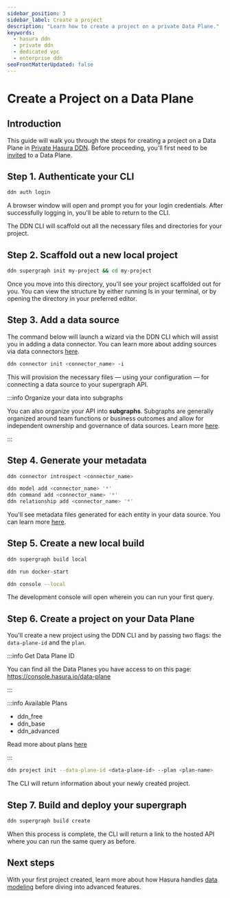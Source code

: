 ```yaml
---
sidebar_position: 3
sidebar_label: Create a project
description: "Learn how to create a project on a private Data Plane."
keywords:
  - hasura ddn
  - private ddn
  - dedicated vpc
  - enterprise ddn
seoFrontMatterUpdated: false
---
```



# Create a Project on a Data Plane

## Introduction

This guide will walk you through the steps for creating a project on a Data Plane in
[Private Hasura DDN](/private-ddn/index.mdx). Before proceeding, you'll first need to be
[invited](/private-ddn/data-plane-collaboration.mdx) to a Data Plane.

<Prereqs />

## Step 1. Authenticate your CLI

```sh title="Being by authenticating your CLI seession:"
ddn auth login
```

A browser window will open and prompt you for your login credentials. After successfully logging in, you'll be able to
return to the CLI.

The DDN CLI will scaffold out all the necessary files and directories for your project.

## Step 2. Scaffold out a new local project

```sh title="Next, create a new local project:"
ddn supergraph init my-project && cd my-project
```

Once you move into this directory, you'll see your project scaffolded out for you. You can view the structure by either
running ls in your terminal, or by opening the directory in your preferred editor.

## Step 3. Add a data source

The command below will launch a wizard via the DDN CLI which will assist you in adding a data connector. You can learn
more about adding sources via data connectors [here](/data-sources/connect-to-a-source.mdx).

```sh title="Add a data source using the CLI:"
ddn connector init <connector_name> -i
```

This will provision the necessary files — using your configuration — for connecting a data source to your supergraph
API.

:::info Organize your data into subgraphs

You can also organize your API into **subgraphs**. Subgraphs are generally organized around team functions or business
outcomes and allow for independent ownership and governance of data sources. Learn more
[here](/project-configuration/subgraphs/index.mdx).

:::

## Step 4. Generate your metadata

```sh title="First, introspect your data source:"
ddn connector introspect <connector_name>
```

```sh title="Then, generate the metadata:"
ddn model add <connector_name> '*'
ddn command add <connector_name> '*'
ddn relationship add <connector_name> '*'
```

You'll see metadata files generated for each entity in your data source. You can learn more
[here](/data-modeling/overview.mdx).

## Step 5. Create a new local build

```sh title="You can now create a local build:"
ddn supergraph build local
```

```sh title="Then run your local services, including the Hasura DDN Engine and your connector(s):"
ddn run docker-start
```

```sh title="Finally, open the local development console usign the CLI:"
ddn console --local
```

The development console will open wherein you can run your first query.

## Step 6. Create a project on your Data Plane

You'll create a new project using the DDN CLI and by passing two flags: the `data-plane-id` and the `plan`.

:::info Get Data Plane ID

You can find all the Data Planes you have access to on this page: https://console.hasura.io/data-plane

:::

:::info Available Plans

- ddn_free
- ddn_base
- ddn_advanced

Read more about plans [here](/reference/pricing.mdx)

:::

```sh title="Create a new project using your Data Plane ID and plan choice:"
ddn project init --data-plane-id <data-plane-id> --plan <plan-name>
```

The CLI will return information about your newly created project.

## Step 7. Build and deploy your supergraph

```sh title="build and deploy you supergraph:"
ddn supergraph build create
```

When this process is complete, the CLI will return a link to the hosted API where you can run the same query as before.

## Next steps

With your first project created, learn more about how Hasura handles [data modeling](/data-modeling/overview.mdx) before
diving into advanced features.
